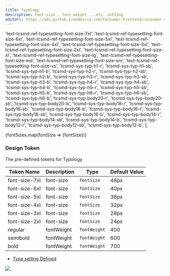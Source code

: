 ```yaml
---
title: Typology
description: font-size . font-weight ...etc. setting
editUrl: https://adc.github.trendmicro.com/Consumer-Frontend/consumer-tonic-ui/blob/dev/astro/src/content/docs/intro/typology.mdx
---
```


  'text-tcsmd-ref-typesetting-font-size-7xl',
  'text-tcsmd-ref-typesetting-font-size-6xl',
  'text-tcsmd-ref-typesetting-font-size-5xl',
  'text-tcsmd-ref-typesetting-font-size-4xl',
  'text-tcsmd-ref-typesetting-font-size-3xl',
  'text-tcsmd-ref-typesetting-font-size-2xl',
  'text-tcsmd-ref-typesetting-font-size-xl',
  'text-tcsmd-ref-typesetting-font-size-lg',
  'text-tcsmd-ref-typesetting-font-size-md',
  'text-tcsmd-ref-typesetting-font-size-sm',
  'text-tcsmd-ref-typesetting-font-size-xs',
  'tcsmd-sys-typ-h1-r',
  'tcsmd-sys-typ-h1-sb',
  'tcsmd-sys-typ-h1-b',
  'tcsmd-sys-typ-h2-r',
  'tcsmd-sys-typ-h2-sb',
  'tcsmd-sys-typ-h2-b',
  'tcsmd-sys-typ-h3-r',
  'tcsmd-sys-typ-h3-sb',
  'tcsmd-sys-typ-h3-b',
  'tcsmd-sys-typ-h4-r',
  'tcsmd-sys-typ-h4-sb',
  'tcsmd-sys-typ-h4-b',
  'tcsmd-sys-typ-h5-r',
  'tcsmd-sys-typ-h5-sb',
  'tcsmd-sys-typ-h5-b',
  'tcsmd-sys-typ-h6-r',
  'tcsmd-sys-typ-h6-sb',
  'tcsmd-sys-typ-h6-b',
  'tcsmd-sys-typ-body20-r',
  'tcsmd-sys-typ-body20-sb',
  'tcsmd-sys-typ-body20-b',
  'tcsmd-sys-typ-body18-r',
  'tcsmd-sys-typ-body18-sb',
  'tcsmd-sys-typ-body18-b',
  'tcsmd-sys-typ-body16-r',
  'tcsmd-sys-typ-body16-sb',
  'tcsmd-sys-typ-body16-b',
  'tcsmd-sys-typ-body14-r',
  'tcsmd-sys-typ-body14-sb',
  'tcsmd-sys-typ-body14-b',
  'tcsmd-sys-typ-body12-r',
  'tcsmd-sys-typ-body12-sb',
  'tcsmd-sys-typ-body12-b',
];

<main id="main" class="min-h-screen content-center p-8 not-content">
  <div class="flex flex-col gap-4">
    {fontSizes.map(fontSize => <span class={fontSize}>{fontSize}</span>)}
  </div>
</main>

### Design Token

The pre-defined tokens for Typology

| Token Name | Description | Type | Default Value |
|---|---|---|---|
| font-size-7xl | font-size | `fontSize` | 48px |
| font-size-6xl | font-size | `fontSize` | 40px |
| font-size-5xl | font-size | `fontSize` | 36px |
| font-size-4xl | font-size | `fontSize` | 32px |
| font-size-3xl | font-size | `fontSize` | 28px |
| font-size-2xl | font-size | `fontSize` | 24px |
| regular | fontWeight | `fontWeight` | 400 |
| semibold | fontWeight | `fontWeight` | 600 |
| bold | fontWeight | `fontWeight` | 700 |

- [Type setting Defined](https://universal-jasper-315.notion.site/a6f17d66474a4269bc15b3559c369c50?v=2e613ec163d44cab80dada9f796b6d0d)

![](../../../assets/screenshot/typology-defined.png)
